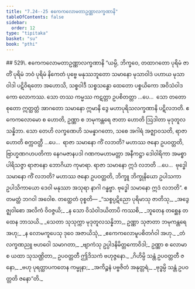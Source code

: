 ```yaml
---
title: "7.24--25 ဧကေကလောမတာဥဏ္ဏာလက္ခဏာနိ"
tableOfContents: false
sidebar:
  order: 12
type: "tipitaka"
basket: "su"
book: "pthi"
---
```



<DynamicBreadcrumb />

<Paragraph type="center" book="pthi">
## 529\. ဧကေကလောမတာဥဏ္ဏာလက္ခဏာနိ
</Paragraph>

<Division number="232" book="pthi">

<Paragraph number="530" book="pthi">
“ယမ္ပိ, ဘိက္ခဝေ, တထာဂတော ပုရိမံ ဇာတိံ ပုရိမံ ဘဝံ ပုရိမံ နိကေတံ ပုဗ္ဗေ မနုဿဘူတော သမာနော မုသာဝါဒံ ပဟာယ မုသာဝါဒါ ပဋိဝိရတော အဟောသိ, သစ္စဝါဒီ သစ္စသန္ဓော ထေတော ပစ္စယိကော အဝိသံဝါဒကော လောကဿ. သော တဿ ကမ္မဿ ကဋတ္တာ ဥပစိတတ္တာ …ပေ…  သော တတော စုတော ဣတ္ထတ္တံ အာဂတော သမာနော ဣမာနိ ဒွေ မဟာပုရိသလက္ခဏာနိ ပဋိလဘတိ. ဧကေကလောမော စ ဟောတိ, ဥဏ္ဏာ စ ဘမုကန္တရေ ဇာတာ ဟောတိ ဩဒါတာ မုဒုတူလသန္နိဘာ.
</Paragraph>

<Paragraph number="531" book="pthi">
သော တေဟိ လက္ခဏေဟိ သမန္နာဂတော, သစေ အဂါရံ အဇ္ဈာဝသတိ, ရာဇာ ဟောတိ စက္ကဝတ္တီ …ပေ…  ရာဇာ သမာနော ကိံ လဘတိ? မဟာဿ ဇနော ဥပဝတ္တတိ, ဗြာဟ္မဏဂဟပတိကာ နေဂမဇာနပဒါ ဂဏကမဟာမတ္တာ အနီကဋ္ဌာ ဒေါဝါရိကာ အမစ္စာ ပါရိသဇ္ဇာ ရာဇာနော ဘောဂိယာ ကုမာရာ. ရာဇာ သမာနော ဣဒံ လဘတိ …ပေ…  ဗုဒ္ဓေါ သမာနော ကိံ လဘတိ? မဟာဿ ဇနော ဥပဝတ္တတိ, ဘိက္ခူ ဘိက္ခုနိယော ဥပါသကာ ဥပါသိကာယော ဒေဝါ မနုဿာ အသုရာ နာဂါ ဂန္ဓဗ္ဗာ. ဗုဒ္ဓေါ သမာနော ဣဒံ လဘတိ”. ဧတမတ္ထံ ဘဂဝါ အဝေါစ.
</Paragraph>

</Division>
<Division number="233" book="pthi">

<Paragraph number="532" book="pthi">
တတ္ထေတံ ဝုစ္စတိ—
</Paragraph>

<Paragraph number="533" type="verses" book="pthi">
_“သစ္စပ္ပဋိညော ပုရိမာသု ဇာတိသု,_  
_အဒွေဇ္ဈဝါစော အလိကံ ဝိဝဇ္ဇယိ;_  
_န သော ဝိသံဝါဒယိတာပိ ကဿစိ,_  
_ဘူတေန တစ္ဆေန တထေန ဘာသယိ._  

</Paragraph>

<Paragraph number="534" type="verses" book="pthi">
_သေတာ သုသုက္ကာ မုဒုတူလသန္နိဘာ,_  
ဥဏ္ဏာ သုဇာတာ ဘမုကန္တရေ အဟု;_  
_န လောမကူပေသု ဒုဝေ အဇာယိသုံ,_  
_ဧကေကလောမူပစိတင်္ဂဝါ အဟု._  

</Paragraph>

<Paragraph number="535" book="pthi">
_တံ လက္ခဏညူ ဗဟဝေါ သမာဂတာ,_  
_ဗျာကံသု ဥပ္ပါဒနိမိတ္တကောဝိဒါ;_  
ဥဏ္ဏာ စ လောမာ စ ယထာ သုသဏ္ဌိတာ,_  
ဥပဝတ္တတီ ဤဒိသကံ ဗဟုဇ္ဇနော._  

</Paragraph>

<Paragraph number="536" type="verses" book="pthi">
_ဂိဟိမ္ပိ သန္တံ ဥပဝတ္တတီ ဇနော,_  
_ဗဟု ပုရတ္ထာပကတေန ကမ္မုနာ;_  
_အကိဉ္စနံ ပဗ္ဗဇိတံ အနုတ္တရံ,_  
_ဗုဒ္ဓမ္ပိ သန္တံ ဥပဝတ္တတိ ဇနော”တိ._
</Paragraph>
</Division>